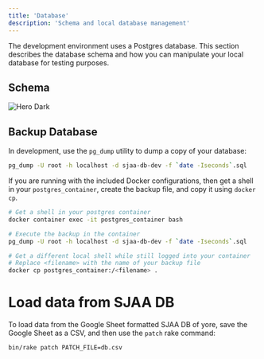 ```yaml
---
title: 'Database'
description: 'Schema and local database management'
---
```


The development environment uses a Postgres database.  This section describes the database schema and
how you can manipulate your local database for testing purposes.

## Schema

<img
  src="/images/schema.png"
  alt="Hero Dark"
/>

## Backup Database

In development, use the `pg_dump` utility to dump a copy of your database:

```sh
pg_dump -U root -h localhost -d sjaa-db-dev -f `date -Iseconds`.sql
```

If you are running with the included Docker configurations, then get a shell in your `postgres_container`, create the backup file,
and copy it using `docker cp`.

```sh
# Get a shell in your postgres container
docker container exec -it postgres_container bash

# Execute the backup in the container
pg_dump -U root -h localhost -d sjaa-db-dev -f `date -Iseconds`.sql

# Get a different local shell while still logged into your container
# Replace <filename> with the name of your backup file
docker cp postgres_container:/<filename> .
```

# Load data from SJAA DB

To load data from the Google Sheet formatted SJAA DB of yore, save the Google Sheet as a CSV, and then use the `patch` rake command:

```sh
bin/rake patch PATCH_FILE=db.csv
```